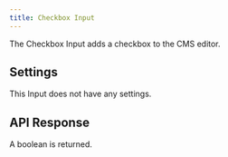 ```yaml
---
title: Checkbox Input
---
```


The Checkbox Input adds a checkbox to the CMS editor.

<InputExample image="checkbox" />

## Settings

This Input does not have any settings.

## API Response

A boolean is returned.